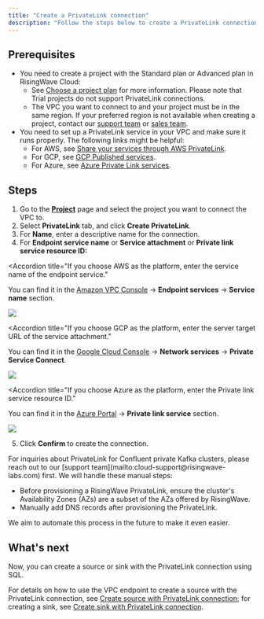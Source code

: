 ```yaml
---
title: "Create a PrivateLink connection"
description: "Follow the steps below to create a PrivateLink connection between RisingWave Cloud and your VPC."
---
```


## Prerequisites

* You need to create a project with the Standard plan or Advanced plan in RisingWave Cloud:
   * See [Choose a project plan](/cloud/choose-a-project-plan/) for more information. Please note that Trial projects do not support PrivateLink connections.
   * The VPC you want to connect to and your project must be in the same region. If your preferred region is not available when creating a project, contact our [support team](mailto:cloud-support@risingwave-labs.com) or [sales team](mailto:sales@risingwave-labs.com).
* You need to set up a PrivateLink service in your VPC and make sure it runs properly. The following links might be helpful:
   * For AWS, see [Share your services through AWS PrivateLink](https://docs.aws.amazon.com/vpc/latest/privatelink/privatelink-share-your-services.html).
   * For GCP, see [GCP Published services](https://cloud.google.com/vpc/docs/about-vpc-hosted-services).
   * For Azure, see [Azure Private Link services](https://learn.microsoft.com/en-us/azure/private-link/private-link-service-overview).

## Steps

1. Go to the [**Project**](https://cloud.risingwave.com/project/home/) page and select the project you want to connect the VPC to.
2. Select **PrivateLink** tab, and click **Create PrivateLink**.
3. For **Name**, enter a descriptive name for the connection.
4. For **Endpoint service name** or **Service attachment** or **Private link service resource ID:**

<Accordion
   title="If you choose AWS as the platform, enter the service name of the endpoint service."
>
  You can find it in the [Amazon VPC Console](https://console.aws.amazon.com/vpc/) → **Endpoint services** → **Service name** section.
  <Frame>
  <img src="/images/cloud/create-a-connection/aws-endpoint-service-name.png"/>
</Frame>
</Accordion>

<Accordion
   title="If you choose GCP as the platform, enter the server target URL of the service attachment."
>
You can find it in the [Google Cloud Console](https://console.cloud.google.com/) → **Network services** → **Private Service Connect**.
  <Frame>
  <img src="/images/cloud/create-a-connection/gcp-service-attachment.png"/>
</Frame>
</Accordion>

<Accordion
   title="If you choose Azure as the platform, enter the Private link service resource ID."
>
You can find it in the [Azure Portal](https://portal.azure.com/) → **Private link service** section.
<Frame>
  <img src="/images/cloud/create-a-connection/azure-resource-id.png"/>
</Frame>

</Accordion>

5. Click **Confirm** to create the connection.

<Tip>
For inquiries about PrivateLink for Confluent private Kafka clusters, please reach out to our [support team](mailto:cloud-support@risingwave-labs.com) first. We will handle these manual steps:

* Before provisioning a RisingWave PrivateLink, ensure the cluster's Availability Zones (AZs) are a subset of the AZs offered by RisingWave.
* Manually add DNS records after provisioning the PrivateLink.

We aim to automate this process in the future to make it even easier.
</Tip>

## What's next

Now, you can create a source or sink with the PrivateLink connection using SQL.

For details on how to use the VPC endpoint to create a source with the PrivateLink connection, see [Create source with PrivateLink connection](/docs/current/ingest-from-kafka/#create-source-with-privatelink-connection); for creating a sink, see [Create sink with PrivateLink connection](/docs/current/create-sink-kafka/#create-sink-with-privatelink-connection).
